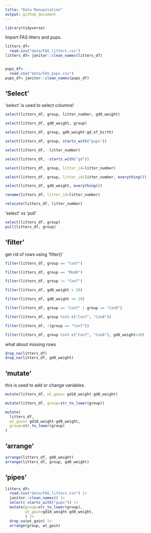 ```yaml
---
title: "Data Manupulation"
output: github_document
---
```


```r
library(tidyverse)
```

Import FAS litters and pups.


```r
litters_df=
  read.csv("data/FAS_litters.csv")
litters_df= janitor::clean_names(litters_df)


pups_df=
  read.csv("data/FAS_pups.csv")
pups_df= janitor::clean_names(pups_df)


```


## 'Select'

'select' is used to select columns!

```r
select(litters_df, group, litter_number, gd0_weight)

select(litters_df, gd0_weight, group)

select(litters_df, group, gd0_weight:gd_of_birth)

select(litters_df, group, starts_with("pups"))

select(litters_df, -litter_number)

select(litters_df, -starts_with("gd"))

select(litters_df, group, litter_id=litter_number)

select(litters_df, group, litter_id=litter_number, everything())

select(litters_df, gd0_weight, everything())

```

```r
rename(litters_df, litter_id=litter_number) 

relocate(litters_df, litter_number)
```


'select' vs 'pull'

```r
select(litters_df, group)
pull(litters_df, group)
```


## 'filter'

get rid of rows using 'filter()'

```r
filter(litters_df, group == "Con7")

filter(litters_df, group == "Mod8")

filter(litters_df, group != "Con7")

filter(litters_df, gd0_weight > 20)

filter(litters_df, gd0_weight <= 20)

filter(litters_df, group == "Con7" | group == "Con8")

filter(litters_df, group %in% c("Con7", "Con8"))

filter(litters_df, !(group == "Con7"))

filter(litters_df, group %in% c("Con7", "Con8"), gd0_weight>20)

```

what about missing rows

```r
drop_na(litters_df)
drop_na(litters_df, gd0_weight)
```



## 'mutate'

this is used to add or change variables.

```r
mutate(litters_df, wt_gain= gd18_weight-gd0_weight)

mutate(litters_df, group=str_to_lower(group))

mutate(
  litters_df, 
  wt_gain= gd18_weight-gd0_weight,
  group=str_to_lower(group)
)
```

 
## 'arrange'

```r
arrange(litters_df, gd0_weight)
arrange(litters_df, group, gd0_weight)
```


## 'pipes'

```r
litters_df=
  read.csv("data/FAS_litters.csv") |> 
  janitor::clean_names() |> 
  select(-starts_with("pups")) |> 
  mutate(group=str_to_lower(group),
         wt_gain=gd18_weight-gd0_weight,
         ) |> 
  drop_na(wt_gain) |> 
  arrange(group, wt_gain) 
```

